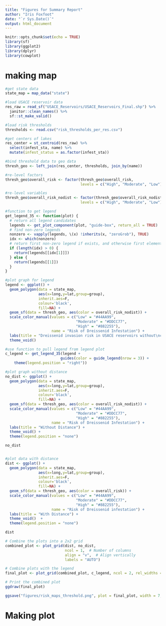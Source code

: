 ```yaml
---
title: "Figures for Summary Report"
author: "Iris Foxfoot"
date: "`r Sys.Date()`"
output: html_document
---
```


```r
knitr::opts_chunk$set(echo = TRUE)
library(sf)
library(ggplot2)
library(dplyr)
library(cowplot)
```

# making map

```r
#get state data
state_map = map_data("state")

#load USACE reservoir data
res_raw = read_sf("USACE_Reservoirs/USACE_Reservoirs_Final.shp") %>% 
  janitor::clean_names() %>% 
  sf::st_make_valid() 

#load risk thresholds
thresholds <- read.csv("risk_thresholds_per_res.csv")

#get centers of lakes
res_center = st_centroid(res_raw) %>% 
  select(infest_sta, name) %>% 
  mutate(infest_status = as.factor(infest_sta))

#bind threshold data to geo data
thresh_geo <- left_join(res_center, thresholds, join_by(name))

#re-level factors
thresh_geo$overall_risk <- factor(thresh_geo$overall_risk, 
                                  levels = c("High", "Moderate", "Low"))

#re-level variables
thresh_geo$overall_risk_nodist <- factor(thresh_geo$overall_risk_nodist, 
                                  levels = c("High", "Moderate", "Low"))

#function to get legend
get_legend_35 <- function(plot) {
  # return all legend candidates
  legends <- get_plot_component(plot, "guide-box", return_all = TRUE)
  # find non-zero legends
  nonzero <- vapply(legends, \(x) !inherits(x, "zeroGrob"), TRUE)
  idx <- which(nonzero)
  # return first non-zero legend if exists, and otherwise first element (which will be a zeroGrob) 
  if (length(idx) > 0) {
    return(legends[[idx[1]]])
  } else {
    return(legends[[1]])
  }
}

#plot graph for legend
legend <- ggplot() +
  geom_polygon(data = state_map, 
               aes(x=long,y=lat,group=group), 
               inherit.aes=F, 
               colour='black', 
               fill=NA) +
  geom_sf(data = thresh_geo, aes(color = overall_risk_nodist)) +
  scale_color_manual(values = c("Low" = "#44AA99", 
                                "Moderate" = "#DDCC77", 
                                "High" = "#882255"),
                     name = "Risk of Dreissenid Infestation") +
  labs(title = "Dreissenid invasion risk in USACE reservoirs without\nconsidering distance to nearest invasion") +
  theme_void()

#use function to pull legend from legend plot
c_legend <- get_legend_35(legend + 
                         guides(color = guide_legend(nrow = 3)) + 
    theme(legend.position = "right"))

#plot graph without distance
no_dist <- ggplot() +
  geom_polygon(data = state_map, 
               aes(x=long,y=lat,group=group), 
               inherit.aes=F, 
               colour='black', 
               fill=NA) +
  geom_sf(data = thresh_geo, aes(color = overall_risk_nodist)) +
  scale_color_manual(values = c("Low" = "#44AA99", 
                                "Moderate" = "#DDCC77", 
                                "High" = "#882255"),
                     name = "Risk of Dreissenid Infestation") +
  labs(title = "Without Distance") +
  theme_void() +
  theme(legend.position = "none")

no_dist


#plot data with distance
dist <- ggplot() +
  geom_polygon(data = state_map, 
               aes(x=long,y=lat,group=group), 
               inherit.aes=F, 
               colour='black', 
               fill=NA) +
  geom_sf(data = thresh_geo, aes(color = overall_risk)) +
  scale_color_manual(values = c("Low" = "#44AA99", 
                                "Moderate" = "#DDCC77", 
                                "High" = "#882255"),
                     name = "Risk of Dreissenid infestation") +
  labs(title = "With Distance") +
  theme_void()  +
  theme(legend.position = "none")

dist

# Combine the plots into a 2x2 grid
combined_plot <- plot_grid(dist, no_dist,
                           ncol = 1,  # Number of columns
                           align = "v",  # Align vertically
                           labels = "AUTO")

# Combine plots with the legend
final_plot <- plot_grid(combined_plot, c_legend, ncol = 2, rel_widths = c(3, 2))

# Print the combined plot
ggdraw(final_plot)

ggsave("figures/risk_maps_threshold.png", plot = final_plot, width = 7, height = 4)
```

# Making plot

```r

```

